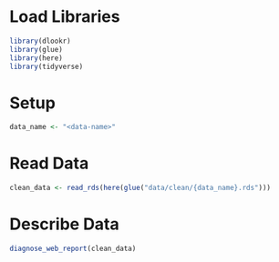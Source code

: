 # Load Libraries
```r
library(dlookr)
library(glue)
library(here)
library(tidyverse)
```

# Setup
```r
data_name <- "<data-name>"
```

# Read Data
```r
clean_data <- read_rds(here(glue("data/clean/{data_name}.rds")))
```

# Describe Data
```r
diagnose_web_report(clean_data)
```
